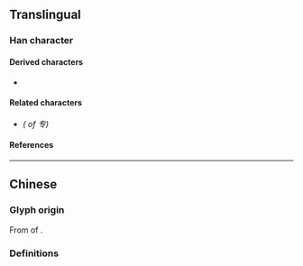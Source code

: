 {{character info}}
==Translingual==
{{stroke order}}
{{stroke order}}
{{Han simplified forms|專|専|专}}

===Han character===
{{Han char|rn=1|rad=一|as=03|sn=4|four=|canj=QNI|ids=⿻二⿱ㄣ丶}}

====Derived characters====
* {{l|mul|[[传]], [[𫭞]], [[抟]], [[𬇘]], [[䌸]], [[䏝]], [[𣏢]], [[转]], [[砖]], [[𫁟]], [[𬦆]], [[𫚋]], [[𫑘]]}}

====Related characters====
* {{l|mul|[[專]]}} ''({{w|Traditional Chinese|Traditional form}} of 专)''

====References====
{{Han ref|kx=0077.061|hdz=10010.050|uh=4E13}}

----

==Chinese==

===Glyph origin===
From {{w|cursive script (East Asia)|cursive script}} of {{l|zh|專}}.

===Definitions===
{{zh-see|專}}